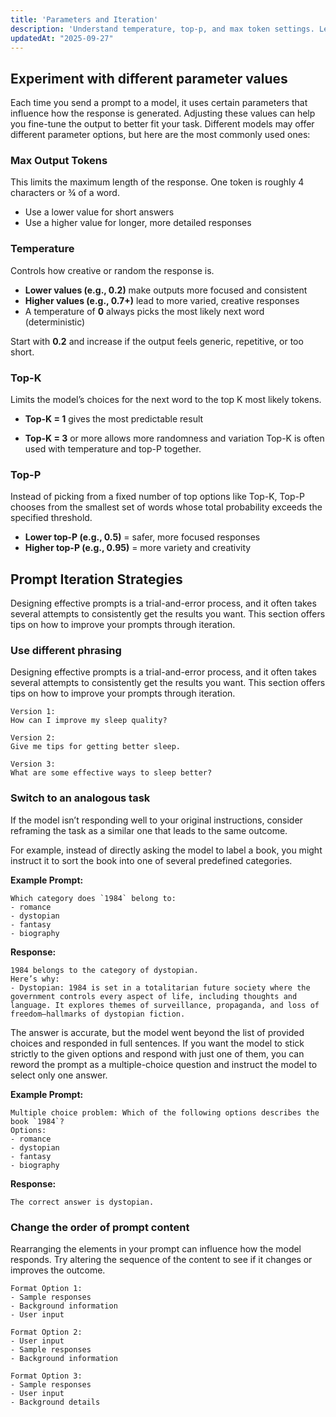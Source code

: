 ```yaml
---
title: 'Parameters and Iteration'
description: 'Understand temperature, top-p, and max token settings. Learn how to refine your prompt through experimentation.'
updatedAt: "2025-09-27"
---
```


## Experiment with different parameter values

Each time you send a prompt to a model, it uses certain parameters that influence how the response is generated. Adjusting these values can help you fine-tune the output to better fit your task. Different models may offer different parameter options, but here are the most commonly used ones:

### Max Output Tokens

This limits the maximum length of the response. One token is roughly 4 characters or ¾ of a word.

- Use a lower value for short answers
- Use a higher value for longer, more detailed responses

### Temperature

Controls how creative or random the response is.

- **Lower values (e.g., 0.2)** make outputs more focused and consistent
- **Higher values (e.g., 0.7+)** lead to more varied, creative responses
- A temperature of **0** always picks the most likely next word (deterministic)

Start with **0.2** and increase if the output feels generic, repetitive, or too short.

### Top-K

Limits the model’s choices for the next word to the top K most likely tokens.

- **Top-K = 1** gives the most predictable result

- **Top-K = 3** or more allows more randomness and variation Top-K is often used with temperature and top-P together.

### Top-P

Instead of picking from a fixed number of top options like Top-K, Top-P chooses from the smallest set of words whose total probability exceeds the specified threshold.

- **Lower top-P (e.g., 0.5)** = safer, more focused responses
- **Higher top-P (e.g., 0.95)** = more variety and creativity

## Prompt Iteration Strategies

Designing effective prompts is a trial-and-error process, and it often takes several attempts to consistently get the results you want. This section offers tips on how to improve your prompts through iteration.

### Use different phrasing

Designing effective prompts is a trial-and-error process, and it often takes several attempts to consistently get the results you want. This section offers tips on how to improve your prompts through iteration.

```prompt
Version 1:
How can I improve my sleep quality?

Version 2:
Give me tips for getting better sleep.

Version 3:
What are some effective ways to sleep better?
```

### Switch to an analogous task

If the model isn’t responding well to your original instructions, consider reframing the task as a similar one that leads to the same outcome.

For example, instead of directly asking the model to label a book, you might instruct it to sort the book into one of several predefined categories.

**Example Prompt:**

```prompt
Which category does `1984` belong to:
- romance
- dystopian
- fantasy
- biography
```

**Response:**

```response
1984 belongs to the category of dystopian.
Here’s why:
- Dystopian: 1984 is set in a totalitarian future society where the government controls every aspect of life, including thoughts and language. It explores themes of surveillance, propaganda, and loss of freedom—hallmarks of dystopian fiction.
```

The answer is accurate, but the model went beyond the list of provided choices and responded in full sentences. If you want the model to stick strictly to the given options and respond with just one of them, you can reword the prompt as a multiple-choice question and instruct the model to select only one answer.

**Example Prompt:**

```prompt
Multiple choice problem: Which of the following options describes the book `1984`?
Options:
- romance
- dystopian
- fantasy
- biography
```

**Response:**

```response
The correct answer is dystopian.
```

### Change the order of prompt content

Rearranging the elements in your prompt can influence how the model responds. Try altering the sequence of the content to see if it changes or improves the outcome.

```prompt
Format Option 1:
- Sample responses
- Background information
- User input

Format Option 2:
- User input
- Sample responses
- Background information

Format Option 3:
- Sample responses
- User input
- Background details
```
